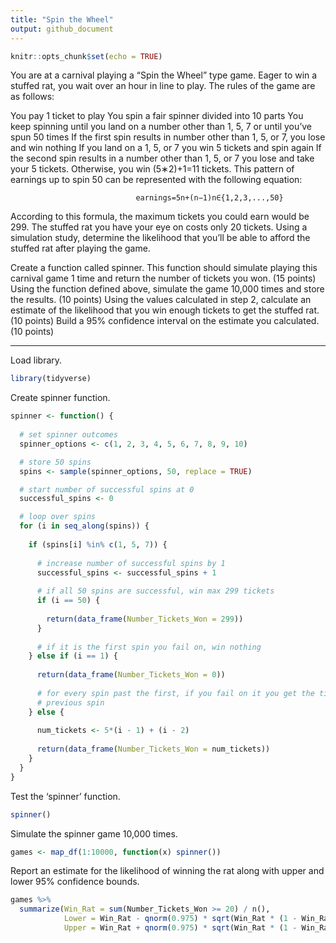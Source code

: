 ```yaml
---
title: "Spin the Wheel"
output: github_document
---
```


```r
knitr::opts_chunk$set(echo = TRUE)
```

You are at a carnival playing a “Spin the Wheel” type game. Eager to win a stuffed rat, you wait over an hour in line to play. The rules of the game are as follows:

You pay 1 ticket to play
You spin a fair spinner divided into 10 parts
You keep spinning until you land on a number other than 1, 5, 7 or until you’ve spun 50 times
If the first spin results in number other than 1, 5, or 7, you lose and win nothing
If you land on a 1, 5, or 7 you win 5 tickets and spin again
If the second spin results in a number other than 1, 5, or 7 you lose and take your 5 tickets. Otherwise, you win (5∗2)+1=11 tickets. This pattern of earnings up to spin 50 can be represented with the following equation:

                                earnings=5n+(n−1)n∈{1,2,3,...,50}

According to this formula, the maximum tickets you could earn would be 299. The stuffed rat you have your eye on costs only 20 tickets. Using a simulation study, determine the likelihood that you’ll be able to afford the stuffed rat after playing the game.

Create a function called spinner. This function should simulate playing this carnival game 1 time and return the number of tickets you won. (15 points)
Using the function defined above, simulate the game 10,000 times and store the results. (10 points)
Using the values calculated in step 2, calculate an estimate of the likelihood that you win enough tickets to get the stuffed rat. (10 points)
Build a 95% confidence interval on the estimate you calculated. (10 points)

***

Load library.
```r
library(tidyverse)
```

Create spinner function.
```r
spinner <- function() {
  
  # set spinner outcomes
  spinner_options <- c(1, 2, 3, 4, 5, 6, 7, 8, 9, 10)

  # store 50 spins
  spins <- sample(spinner_options, 50, replace = TRUE)

  # start number of successful spins at 0
  successful_spins <- 0

  # loop over spins
  for (i in seq_along(spins)) {
  
    if (spins[i] %in% c(1, 5, 7)) {
    
      # increase number of successful spins by 1
      successful_spins <- successful_spins + 1
    
      # if all 50 spins are successful, win max 299 tickets
      if (i == 50) {
      
        return(data_frame(Number_Tickets_Won = 299))
      }
    
      # if it is the first spin you fail on, win nothing
    } else if (i == 1) {
    
      return(data_frame(Number_Tickets_Won = 0))
    
      # for every spin past the first, if you fail on it you get the tickets up to the
      # previous spin
    } else {
    
      num_tickets <- 5*(i - 1) + (i - 2)
      
      return(data_frame(Number_Tickets_Won = num_tickets))
    }
  }
}
```

Test the 'spinner' function.
```r
spinner()
```

Simulate the spinner game 10,000 times.
```r
games <- map_df(1:10000, function(x) spinner())
```

Report an estimate for the likelihood of winning the rat along with upper and lower 95% confidence
bounds.
```r
games %>%
  summarize(Win_Rat = sum(Number_Tickets_Won >= 20) / n(),
            Lower = Win_Rat - qnorm(0.975) * sqrt(Win_Rat * (1 - Win_Rat) / n()),
            Upper = Win_Rat + qnorm(0.975) * sqrt(Win_Rat * (1 - Win_Rat) / n()))
```